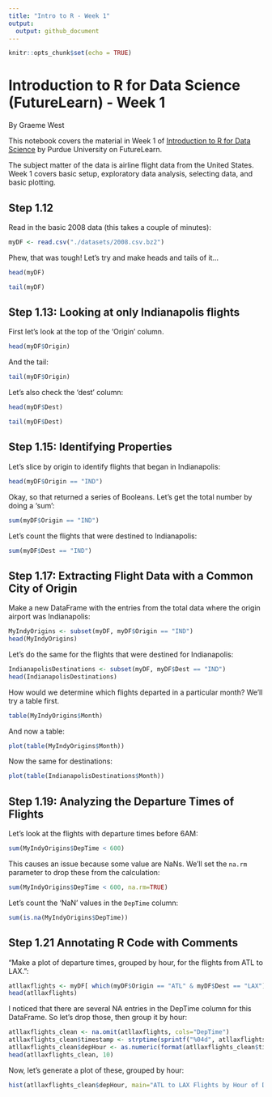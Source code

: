 ```yaml
---
title: "Intro to R - Week 1"
output:
  output: github_document
---
```

```r
knitr::opts_chunk$set(echo = TRUE)
```
# Introduction to R for Data Science (FutureLearn) - Week 1

By Graeme West

This notebook covers the material in Week 1 of [Introduction to R for Data Science](https://www.futurelearn.com/courses/data-science/5) by Purdue University on FutureLearn.

The subject matter of the data is airline flight data from the United States. Week 1 covers basic setup, exploratory data analysis, selecting data, and basic plotting.

## Step 1.12

Read in the basic 2008 data (this takes a couple of minutes):
```r
myDF <- read.csv("./datasets/2008.csv.bz2")
```


Phew, that was tough! Let's try and make heads and tails of it...
```r
head(myDF)
```

```r
tail(myDF)
```

## Step 1.13: Looking at only Indianapolis flights

First let's look at the top of the 'Origin' column.

```r
head(myDF$Origin)
```
And the tail:
```r
tail(myDF$Origin)
```

Let's also check the 'dest' column:
```r
head(myDF$Dest)
```

```r
tail(myDF$Dest)
```


## Step 1.15: Identifying Properties

Let's slice by origin to identify flights that began in Indianapolis:

```r
head(myDF$Origin == "IND")
```
Okay, so that returned a series of Booleans. Let's get the total number by doing a 'sum':

```r
sum(myDF$Origin == "IND")
```
Let's count the flights that were destined to Indianapolis:
```r
sum(myDF$Dest == "IND")
```

## Step 1.17: Extracting Flight Data with a Common City of Origin

Make a new DataFrame with the entries from the total data where the origin airport was Indianapolis:
```r
MyIndyOrigins <- subset(myDF, myDF$Origin == "IND")
head(MyIndyOrigins)
```

Let's do the same for the flights that were destined for Indianapolis:
```r
IndianapolisDestinations <- subset(myDF, myDF$Dest == "IND")
head(IndianapolisDestinations)
```

How would we determine which flights departed in a particular month? We'll try a table first.

```r
table(MyIndyOrigins$Month)
```

And now a table:
```r
plot(table(MyIndyOrigins$Month))
```

Now the same for destinations:
```r
plot(table(IndianapolisDestinations$Month))
```

## Step 1.19: Analyzing the Departure Times of Flights

Let's look at the flights with departure times before 6AM:

```r
sum(MyIndyOrigins$DepTime < 600)
```
This causes an issue because some value are NaNs. We'll set the `na.rm` parameter to drop these from the calculation:
```r
sum(MyIndyOrigins$DepTime < 600, na.rm=TRUE)
```

Let's count the 'NaN' values in the `DepTime` column:
```r
sum(is.na(MyIndyOrigins$DepTime))
```

## Step 1.21 Annotating R Code with Comments

"Make a plot of departure times, grouped by hour, for the flights from ATL to LAX.":

```r
atllaxflights <- myDF[ which(myDF$Origin == "ATL" & myDF$Dest == "LAX"), ]
head(atllaxflights)
```
I noticed that there are several NA entries in the DepTime column for this DataFrame. So let's drop those, then group it by hour:
```r
atllaxflights_clean <- na.omit(atllaxflights, cols="DepTime")
atllaxflights_clean$timestamp <- strptime(sprintf("%04d", atllaxflights_clean$DepTime), format="%H%M")
atllaxflights_clean$depHour <- as.numeric(format(atllaxflights_clean$timestamp, format="%H"))
head(atllaxflights_clean, 10)
```

Now, let's generate a plot of these, grouped by hour:
```r
hist(atllaxflights_clean$depHour, main="ATL to LAX Flights by Hour of Day, 2008", xlab="Hour of Day", ylab="Number of Flights", border="blue")
```

